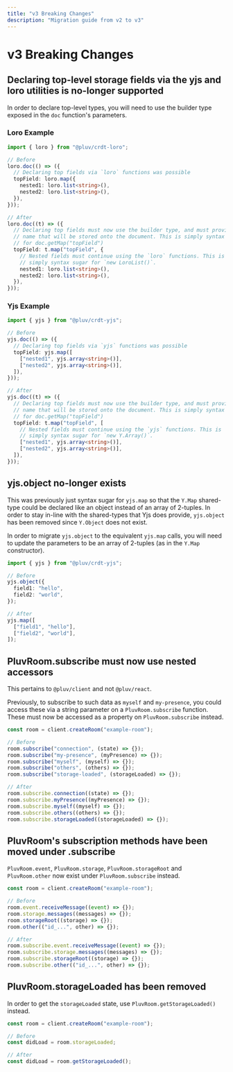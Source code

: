 ```yaml
---
title: "v3 Breaking Changes"
description: "Migration guide from v2 to v3"
---
```


# v3 Breaking Changes

## Declaring top-level storage fields via the yjs and loro utilities is no-longer supported

In order to declare top-level types, you will need to use the builder type exposed in the `doc` function's parameters.

### Loro Example

```ts
import { loro } from "@pluv/crdt-loro";

// Before
loro.doc(() => ({
  // Declaring top fields via `loro` functions was possible
  topField: loro.map({
    nested1: loro.list<string>(),
    nested2: loro.list<string>(),
  }),
}));

// After
loro.doc((t) => ({
  // Declaring top fields must now use the builder type, and must provide the
  // name that will be stored onto the document. This is simply syntax sugar
  // for doc.getMap("topField")
  topField: t.map("topField", {
    // Nested fields must continue using the `loro` functions. This is
    // simply syntax sugar for `new LoroList()`.
    nested1: loro.list<string>(),
    nested2: loro.list<string>(),
  }),
}));
```

### Yjs Example

```ts
import { yjs } from "@pluv/crdt-yjs";

// Before
yjs.doc(() => ({
  // Declaring top fields via `yjs` functions was possible
  topField: yjs.map([
    ["nested1", yjs.array<string>()],
    ["nested2", yjs.array<string>()],
  ]),
}));

// After
yjs.doc((t) => ({
  // Declaring top fields must now use the builder type, and must provide the
  // name that will be stored onto the document. This is simply syntax sugar
  // for doc.getMap("topField")
  topField: t.map("topField", [
    // Nested fields must continue using the `yjs` functions. This is
    // simply syntax sugar for `new Y.Array()`.
    ["nested1", yjs.array<string>()],
    ["nested2", yjs.array<string>()],
  ]),
}));
```

## yjs.object no-longer exists

This was previously just syntax sugar for `yjs.map` so that the `Y.Map` shared-type could be declared like an object instead of an array of 2-tuples. In order to stay in-line with the shared-types that Yjs does provide, `yjs.object` has been removed since `Y.Object` does not exist.

In order to migrate `yjs.object` to the equivalent `yjs.map` calls, you will need to update the parameters to be an array of 2-tuples (as in the `Y.Map` constructor).

```ts
import { yjs } from "@pluv/crdt-yjs";

// Before
yjs.object({
  field1: "hello",
  field2: "world",
});

// After
yjs.map([
  ["field1", "hello"],
  ["field2", "world"],
]);
```

## PluvRoom.subscribe must now use nested accessors

This pertains to `@pluv/client` and not `@pluv/react`.

Previously, to subscribe to such data as `myself` and `my-presence`, you could access these via a string parameter on a `PluvRoom.subscribe` function. These must now be accessed as a property on `PluvRoom.subscribe` instead.

```ts
const room = client.createRoom("example-room");

// Before
room.subscribe("connection", (state) => {});
room.subscribe("my-presence", (myPresence) => {});
room.subscribe("myself", (myself) => {});
room.subscribe("others", (others) => {});
room.subscribe("storage-loaded", (storageLoaded) => {});

// After
room.subscribe.connection((state) => {});
room.subscribe.myPresence((myPresence) => {});
room.subscribe.myself((myself) => {});
room.subscribe.others((others) => {});
room.subscribe.storageLoaded((storageLoaded) => {});
```

## PluvRoom's subscription methods have been moved under .subscribe

`PluvRoom.event`, `PluvRoom.storage`, `PluvRoom.storageRoot` and `PluvRoom.other` now exist under `PluvRoom.subscribe` instead.

```ts
const room = client.createRoom("example-room");

// Before
room.event.receiveMessage((event) => {});
room.storage.messages((messages) => {});
room.storageRoot((storage) => {});
room.other(("id_...", other) => {});

// After
room.subscribe.event.receiveMessage((event) => {});
room.subscribe.storage.messages((messages) => {});
room.subscribe.storageRoot((storage) => {});
room.subscribe.other(("id_...", other) => {});
```

## PluvRoom.storageLoaded has been removed

In order to get the `storageLoaded` state, use `PluvRoom.getStorageLoaded()` instead.

```ts
const room = client.createRoom("example-room");

// Before
const didLoad = room.storageLoaded;

// After
const didLoad = room.getStorageLoaded();
```
